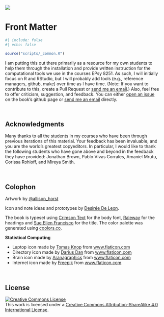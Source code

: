 <img src="figs/banner.png" class="cover"/>


# Front Matter {.unnumbered}

```r
#| include: false
#| echo: false

source("scripts/_common.R")
```




I am putting this out there primarily as a resource for my own students to help them through the installation and provide written instruction for the computational tools we use in the courses EPsy 8251. As such, I will initially focus on R and RStudio, but I will probably add tools (e.g., reference managers, github, make) over time as I have time. (Note: If you want to contribute to this, create a Pull Request or [send me an email](mailto: zief0002@umn.edu).) Also, feel free to offer criticism, suggestion, and feedback. You can either [open an issue](https://github.com/zief0002/modeling/issues) on the book's github page or [send me an email](mailto: zief0002@umn.edu) directly.


<br />


## Acknowledgments

Many thanks to all the students in my courses who have been through previous iterations of this material. Your feedback has been invaluable, and you are the world's greatest copyeditors. In particular, I would like to thank the following students who have gone above and beyond in the feedback they have provided: Jonathan Brown, Pablo Vivas Corrales, Amaniel Mrutu, Corissa Rohloff, and Mireya Smith.

<br />


## Colophon

Artwork by [&commat;allison_horst](https://twitter.com/allison_horst)

Icon and note ideas and prototypes by [Desirée De Leon](http://desiree.rbind.io/).

The book is typeset using [Crimson Text](https://fonts.google.com/specimen/Crimson+Text) for the body font, [Raleway](https://fonts.google.com/specimen/Raleway) for the headings and [Sue Ellen Francisco](https://fonts.google.com/specimen/Sue+Ellen+Francisco) for the title. The color palette was generated using [coolors.co](https://coolors.co/).

**Statistical Computing**

- Laptop icon made by [Tomas Knop](https://www.flaticon.com/authors/tomas-knop) from [www.flaticon.com](https://www.flaticon.com/)
- Directory icon made by [Darius Dan](https://www.flaticon.com/authors/darius-dan) from [www.flaticon.com](https://www.flaticon.com/)
- Brain icon made by [Aranagraphics](https://www.flaticon.com/authors/aranagraphics) from [www.flaticon.com](https://www.flaticon.com/)
- Internet icon made by [Freepik](https://www.flaticon.com/authors/freepik) from [www.flaticon.com](https://www.flaticon.com/)

<br />


## License

<a rel="license" href="http://creativecommons.org/licenses/by-sa/4.0/"><img src="https://i.creativecommons.org/l/by-sa/4.0/88x31.png" alt="Creative Commons License" class="center-image" style="border-width:0"/></a><br />This work is licensed under a <a rel="license" href="http://creativecommons.org/licenses/by-sa/4.0/">Creative Commons Attribution-ShareAlike 4.0 International License</a>.



